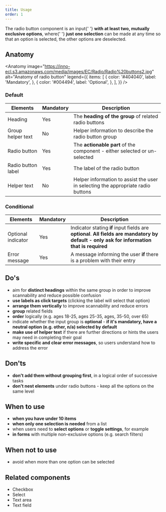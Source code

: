 ```yaml
---
title: Usage
order: 1
---
```



<Paragraph size="lead">
  The radio button component is an input{' '}
  <strong>with at least two, mutually exclusive options</strong>, where{' '}
  <strong>just one selection</strong> can be made at any time so that an option
  is selected, the other options are deselected.
</Paragraph>

## Anatomy

<Anatomy
  image="https://inno-ecl.s3.amazonaws.com/media/images/EC/Radio/Radio%20buttons2.jpg"
  alt="Anatomy of radio button"
  legend={{
    items: [
      {
        color: '#404040',
        label: 'Mandatory',
      },
      {
        color: '#004494',
        label: 'Optional',
      },
    ],
  }}
/>

### Default

| Elements           | Mandatory | Description                                                                      |
| ------------------ | --------- | -------------------------------------------------------------------------------- |
| Heading            | Yes       | The **heading of the group** of related radio buttons                            |
| Group helper text  | No        | Helper information to describe the radio button group                            |
| Radio button       | Yes       | The **actionable part** of the component - either selected or un-selected        |
| Radio button label | Yes       | The label of the radio button                                                    |
| Helper text        | No        | Helper information to assist the user in selecting the appropriate radio buttons |

### Conditional

| Elements           | Mandatory | Description                                                                                                                                 |
| ------------------ | --------- | ------------------------------------------------------------------------------------------------------------------------------------------- |
| Optional indicator | Yes       | Indicator stating **if** input fields are **optional**. **All fields are mandatory by default - only ask for information that is required** |
| Error message      | Yes       | A message informing the user **if** there is a problem with their entry                                                                     |

## Do's

- aim for **distinct headings** within the same group in order to improve scannability and reduce possible confusion
- **use labels as click targets** (clicking the label will select that option)
- **arrange them vertically** to improve scannability and reduce errors
- **group** related fields
- **order** logically (e.g. ages 18-25, ages 25-35, ages, 35-50, over 65)
- indicate whether the input group is **optional** - **if it's mandatory, have a neutral option (e.g. other, n/a) selected by default**
- **make use of helper text** if there are further directions or hints the users may need in completing their goal
- **write specific and clear error messages**, so users understand how to address the error

## Don'ts

- **don't add them without grouping first**, in a logical order of successive tasks
- **don't nest elements** under radio buttons - keep all the options on the same level

## When to use

- **when you have under 10 items**
- **when only one selection is needed** from a list
- when users need to **select options** or **toggle settings**, for example
- **in forms** with multiple non-exclusive options (e.g. search filters)

## When not to use

- avoid when more than one option can be selected

## Related components

- <Link to="/ec/components/forms/checkbox/usage/" standalone>
    Checkbox
  </Link>
- <Link to="/ec/components/forms/select/usage/" standalone>
    Select
  </Link>
- <Link to="/ec/components/forms/text-area/usage/" standalone>
    Text area
  </Link>
- <Link to="/ec/components/forms/text-field/usage/" standalone>
    Text field
  </Link>
